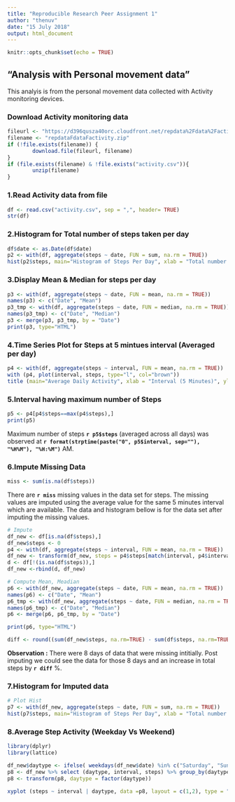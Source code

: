 ```yaml
---
title: "Reproducible Research Peer Assignment 1"
author: "thenuv"
date: "15 July 2018"
output: html_document 
---
```


```r
knitr::opts_chunk$set(echo = TRUE)
```

## "Analysis with Personal movement data"

This analyis is from the personal movement data collected with Activity monitoring devices.


### Download Activity monitoring data
```r
fileurl <- "https://d396qusza40orc.cloudfront.net/repdata%2Fdata%2Factivity.zip"
filename <- "repdataFdataFactivity.zip"
if (!file.exists(filename)) {
        download.file(fileurl, filename)
}
if (file.exists(filename) & !file.exists("activity.csv")){
        unzip(filename)
}
```

### 1.Read Activity data from file
```r
df <- read.csv("activity.csv", sep = ",", header= TRUE)
str(df)

```

### 2.Histogram for Total number of steps taken per day
``` r
df$date <- as.Date(df$date)
p2 <- with(df, aggregate(steps ~ date, FUN = sum, na.rm = TRUE))
hist(p2$steps, main="Histogram of Steps Per Day", xlab = "Total number of Steps per day", col = "steelblue")

```


### 3.Display Mean & Median for steps per day
```r
p3 <- with(df, aggregate(steps ~ date, FUN = mean, na.rm = TRUE))
names(p3) <- c("Date", "Mean")
p3_tmp <- with(df, aggregate(steps ~ date, FUN = median, na.rm = TRUE))
names(p3_tmp) <- c("Date", "Median")
p3 <- merge(p3, p3_tmp, by = "Date")
print(p3, type="HTML")

```


### 4.Time Series Plot for Steps at 5 mintues interval (Averaged per day)
```r
p4 <- with(df, aggregate(steps ~ interval, FUN = mean, na.rm = TRUE))
with (p4, plot(interval, steps, type="l", col="brown"))
title (main="Average Daily Activity", xlab = "Interval (5 Minutes)", ylab = "Steps")
```

### 5.Interval having maximum number of Steps
```r
p5 <- p4[p4$steps==max(p4$steps),]
print(p5)
```

Maximum number of steps **`r p5$steps`** (averaged across all days) was observed at **`r format(strptime(paste("0", p5$interval, sep=""), "%H%M"), "%H:%M")`** AM.

### 6.Impute Missing Data
``` r
miss <- sum(is.na(df$steps))

```
There are **`r miss`** missing values in the data set for steps. The missing values are imputed using the average value for the same 5 minutes interval which are available. The data and histogram bellow is for the data set after imputing the missing values.
        
```r
# Impute
df_new <- df[is.na(df$steps),]
df_new$steps <- 0
p4 <- with(df, aggregate(steps ~ interval, FUN = mean, na.rm = TRUE))
df_new <- transform(df_new, steps = p4$steps[match(interval, p4$interval)])
d <- df[!(is.na(df$steps)),]
df_new <-rbind(d, df_new)

# Compute Mean, Meadian
p6 <- with(df_new, aggregate(steps ~ date, FUN = mean, na.rm = TRUE))
names(p6) <- c("Date", "Mean")
p6_tmp <- with(df_new, aggregate(steps ~ date, FUN = median, na.rm = TRUE))
names(p6_tmp) <- c("Date", "Median")
p6 <- merge(p6, p6_tmp, by = "Date")

print(p6, type="HTML")

diff <- round((sum(df_new$steps, na.rm=TRUE) - sum(df$steps, na.rm=TRUE)) / sum(df_new$steps, na.rm=TRUE) * 100, 2)
```


**Observation :** There were 8 days of data that were missing intitially. Post imputing we could see the data for those 8 days and an increase in total steps by **`r diff`** %.


### 7.Histogram for Imputed data
``` r
# Plot Hist
p7 <- with(df_new, aggregate(steps ~ date, FUN = sum, na.rm = TRUE))
hist(p7$steps, main="Histogram of Steps Per Day", xlab = "Total number of Steps per day (Imputed)", col = "tan")

```


### 8.Average Step Activity (Weekday Vs Weekend)
```r
library(dplyr)
library(lattice)

df_new$daytype <- ifelse( weekdays(df_new$date) %in% c("Saturday", "Sunday") , "Weekend", "Weekday")
p8 <- df_new %>% select (daytype, interval, steps) %>% group_by(daytype, interval) %>% summarize ("steps" = mean(steps))
p8 <- transform(p8, daytype = factor(daytype))

xyplot (steps ~ interval | daytype, data =p8, layout = c(1,2), type = "l", xlab="Interval", ylab="Number of Steps", col="red")


```
